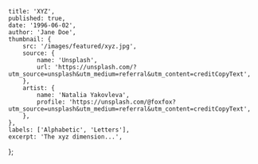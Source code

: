     title: 'XYZ',
    published: true,
    date: '1996-06-02',
    author: 'Jane Doe',
    thumbnail: {
        src: '/images/featured/xyz.jpg',
        source: {
            name: 'Unsplash',
            url: 'https://unsplash.com/?utm_source=unsplash&utm_medium=referral&utm_content=creditCopyText',
        },
        artist: {
            name: 'Natalia Yakovleva',
            profile: 'https://unsplash.com/@foxfox?utm_source=unsplash&utm_medium=referral&utm_content=creditCopyText',
        },
    },
    labels: ['Alphabetic', 'Letters'],
    excerpt: 'The xyz dimension...',
};
